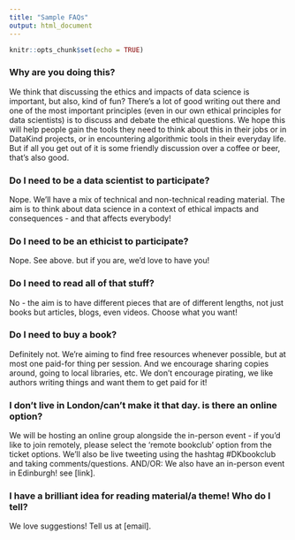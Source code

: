 ```yaml
---
title: "Sample FAQs"
output: html_document
---
```


```r
knitr::opts_chunk$set(echo = TRUE)
```


### Why are you doing this?
We think that discussing the ethics and impacts of data science is important, but also, kind of fun? There's a lot of good writing out there and one of the most important principles (even in our own ethical principles for data scientists) is to discuss and debate the ethical questions. We hope this will help people gain the tools they need to think about this in their jobs or in DataKind projects, or in encountering algorithmic tools in their everyday life. But if all you get out of it is some friendly discussion over a coffee or beer, that's also good.

### Do I need to be a data scientist to participate?
Nope. We'll have a mix of technical and non-technical reading material. The aim is to think about data science in a context of ethical impacts and consequences - and that affects everybody!

### Do I need to be an ethicist to participate?
Nope. See above. but if you are, we'd love to have you!

### Do I need to read all of that stuff?
No - the aim is to have different pieces that are of different lengths, not just books but articles, blogs, even videos. Choose what you want!

### Do I need to buy a book?
Definitely not. We're aiming to find free resources whenever possible, but at most one paid-for thing per session. And we encourage sharing copies around, going to local libraries, etc. We don't encourage pirating, we like authors writing things and want them to get paid for it!

### I don't live in London/can't make it that day. is there an online option?
We will be hosting an online group alongside the in-person event - if you'd like to join remotely, please select the 'remote bookclub' option from the ticket options. We'll also be live tweeting using the hashtag #DKbookclub and taking comments/questions.
AND/OR: We also have an in-person event in Edinburgh! see [link]. 

### I have a brilliant idea for reading material/a theme! Who do I tell?
We love suggestions! Tell us at [email]. 
